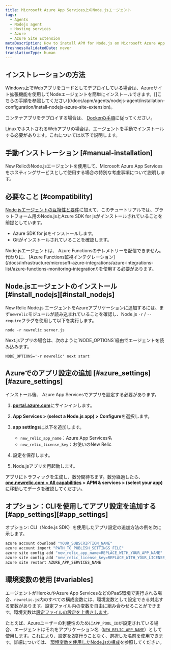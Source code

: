 ```yaml
---
title: Microsoft Azure App Services上のNode.jsエージェント
tags:
  - Agents
  - Nodejs agent
  - Hosting services
  - Azure
  - Azure Site Extension
metaDescription: How to install APM for Node.js on Microsoft Azure App Services.
freshnessValidatedDate: never
translationType: human
---
```


## インストレーションの方法

Windows上でWebアプリをコードとしてデプロイしている場合は、Azureサイト拡張機能を使用してNodeエージェントを簡単にインストールできます。\[]こちらの手順を参照してください]\(/docs/apm/agents/nodejs-agent/installation-configuration/install-nodejs-azure-site-extension)。

コンテナアプリをデプロイする場合は、 [Dockerの手順](/docs/apm/agents/nodejs-agent/installation-configuration/install-nodejs-agent-docker)に従ってください。

LinuxでホストされるWebアプリの場合は、エージェントを手動でインストールする必要があります。これについては以下で説明します。

## 手動インストレーション [#manual-installation]

New RelicのNode.jsエージェントを使用して、Microsoft Azure App Servicesをホスティングサービスとして使用する場合の特別な考慮事項について説明します。

## 必要なこと [#compatibility]

[Node.jsエージェントの互換性と要件](/docs/agents/nodejs-agent/getting-started/compatibility-requirements-nodejs-agent)に加えて、このチュートリアルでは、プラットフォーム用のNode.jsとAzure SDK for jsがインストールされていることを前提としています。

* Azure SDK for jsをインストールします。
* Gitがインストールされていることを確認します。

<Callout variant="important">
  Node.jsエージェントは、 Azure Functionsのテレメトリーを配信できません。代わりに、 [Azure Functions監視インテグレーション](/docs/infrastructure/microsoft-azure-integrations/azure-integrations-list/azure-functions-monitoring-integration/)を使用する必要があります。
</Callout>

## Node.jsエージェントのインストール [#install\_nodejs][#install_nodejs]

New Relic Node.js エージェントをAzureアプリケーションに追加するには、まず`newrelic`モジュールが読み込まれていることを確認し、Node.js `-r` / `--require`フラグを使用して以下を実行します。

```shell
node -r newrelic server.js
```

<Callout variant="important">
  Next.jsアプリの場合は、次のように`NODE_OPTIONS`経由でエージェントを読み込みます。

  ```shell
  NODE_OPTIONS='-r newrelic' next start
  ```
</Callout>

## Azureでのアプリ設定の追加 [#azure\_settings][#azure_settings]

インストール後、 Azure App Servicesでアプリを設定する必要があります。

1. <DNT>**[portal.azure.com](https://portal.azure.com)**</DNT>にサインインします。

2. <DNT>**App Services &gt; (select a Node.js app) &gt; Configure**</DNT>を選択します。

3. <DNT>**app settings**</DNT>に以下を追加します。

   * `new_relic_app_name`：Azure App Services名
   * `new_relic_license_key`：お使いのNew Relic<InlinePopover type="licenseKey" />

4. 設定を保存します。

5. Node.jsアプリを再起動します。

アプリにトラフィックを生成し、数分間待ちます。数分経過したら、 <DNT>**[one.newrelic.com &gt; All capabilities](https://one.newrelic.com/all-capabilities) &gt; APM &amp; services &gt; (select your app)**</DNT>に移動してデータを確認してください。

## オプション：CLIを使用してアプリ設定を追加する [#app\_settings][#app_settings]

オプション: CLI（Node.js SDK）を使用したアプリ設定の追加方法の例を次に示します。

```bash
azure account download "YOUR_SUBSCRIPTION_NAME"
azure account import "PATH_TO_PUBLISH_SETTINGS_FILE"
azure site config add "new_relic_app_name=REPLACE_WITH_YOUR_APP_NAME"
azure site config add "new_relic_license_key=REPLACE_WITH_YOUR_LICENSE_KEY"
azure site restart AZURE_APP_SERVICES_NAME
```

## 環境変数の使用 [#variables]

エージェントがHerokuやAzure App ServicesなどのPaaS環境で実行される場合、`newrelic.js`内のすべての構成変数には、環境変数として設定できる対応する変数があります。設定ファイル内の変数を自由に組み合わせることができます。環境変数は[設定ファイルの設定を上書きします](/docs/agents/nodejs-agent/installation-configuration/nodejs-agent-configuration#methods-and-precedence)。

たとえば、Azureユーザーの利便性のために`APP_POOL_ID`が設定されている場合、エージェントはそれをアプリケーション名（[`NEW_RELIC_APP_NAME`](/docs/nodejs/configuring-nodejs-with-environment-variables#app_name)）として使用します。これにより、設定を2度行うことなく、選択した名前を使用できます。詳細については、 [環境変数を使用したNode.jsの構成](/docs/nodejs/configuring-nodejs-with-environment-variables)を参照してください。